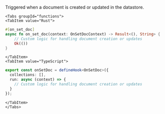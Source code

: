 Triggered when a document is created or updated in the datastore.


```mdx-code-block
<Tabs groupId="functions">
<TabItem value="Rust">
```

```rust
#[on_set_doc]
async fn on_set_doc(context: OnSetDocContext) -> Result<(), String> {
    // Custom logic for handling document creation or updates
    Ok(())
}
```

```mdx-code-block
</TabItem>
<TabItem value="TypeScript">
```

```typescript
export const onSetDoc = defineHook<OnSetDoc>({
  collections: [],
  run: async (context) => {
    // Custom logic for handling document creation or updates
  }
});
```

```mdx-code-block
</TabItem>
</Tabs>
```
